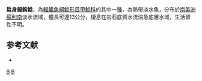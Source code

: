 {{Speciesbox
| genus = Pseudancistrus
| species = depressus
| status = NE
| status_system = IUCN3.1  
| authority = [[阿尔伯特·甘瑟|Günther]], 1868
| synonyms = *''Chaetostomus depressus '',Günther, 1868 
}} 
'''扁身擬鈎鯰'''，為[[輻鰭魚綱|輻鰭魚綱]][[鯰形目|鯰形目]][[甲鯰科|甲鯰科]]的其中一[[種|種]]，為熱帶淡水魚，分布於[[南美洲|南美洲]][[蘇利南|蘇利南]]淡水流域，體長可達13公分，棲息在岩石底質水流湍急底層水域，生活習性不明。

==参考文献==
*{{FishBase_species|genus=Pseudancistrus|species=depressus|year=2014|month=11}}

{{taxonbar}}

[[Category:1868年描述的鱼类|B]]
[[Category:擬鈎鯰屬|B]]